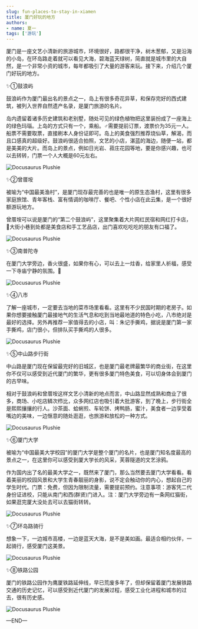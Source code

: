 ```yaml
---
slug: fun-places-to-stay-in-xiamen
title: 厦门好玩的地方
authors:
- name: 夏一
tags: ['游玩']
---
```


️厦门是一座文艺小清新的旅游城市，环境很好，路都很干净，树木葱郁，又是沿海的小岛，在环岛路走着就可以看见大海，碧海蓝天绿树，简直就是城市里的大自然，是一个非常小资的城市，每年都吸引了大量的游客来玩。接下来，介绍几个厦门好玩的地方。

✨①鼓浪屿

鼓浪屿作为厦门最出名的景点之一，岛上有很多奇花异草，和保存完好的西式建筑，被列入世界自然遗产名录，是厦门旅游的名片。

岛内遗留着诸多历史建筑和老别墅，随处可见的绿色植物把这里装扮成了一座海上的绿色玛瑙。上岛的方式只有一个，乘船。‍♂️需要提前订票，渡票价为35元一人。船票不需要取票，直接刷本人身份证即可。岛上的美食强烈推荐烧仙草，解渴，而且口感真的超级好。鼓浪屿很适合拍照，文艺的小店，湛蓝的海边，随便一站，都是美美的大片。而岛上的景点，例如日光岩、菽庄花园等地，要是你感兴趣，也可以去转转，门票一个人大概是60元左右。

![Docusaurus Plushie](./1.jpg)


✨②曾厝垵

被喻为“中国最美渔村”，是厦门现存最完善的也是唯一的原生态渔村，这里有很多家庭旅馆、青年客栈、富有情调的咖啡厅、餐吧、个性小店在此云集，是一个很好额游玩地方。

曾厝垵可以说是厦门的“第二个鼓浪屿”，这里聚集着大片网红民宿和网红打卡店，🤩大街小巷到处都是美食店和手工艺品店，出门喜欢吃吃吃的朋友有口福了。

![Docusaurus Plushie](./2.jpg)


✨③南普陀寺

在厦门大学旁边，香火很盛，如果你有心，可以去上一炷香，给家里人祈福，感受一下寺庙宁静的氛围。🤗

![Docusaurus Plushie](./3.jpg)


✨④八市

了解一座城市，一定要去当地的菜市场里看看。这里有不少民国时期的老房子。如果你想要接触厦门最接地气的生活气息和吃到当地最地道的特色小吃，八市绝对是最好的选择。另外再推荐一家值得去的小店，叫：朱记手撕鸡，据说是厦门第一家手撕鸡，店门很小，但排队买手撕鸡的人很多。

![Docusaurus Plushie](./4.jpg)


✨⑤中山路步行街

中山路是厦门现在保留最完好的旧城区，也是厦门最老牌最繁华的商业街，在这里你不仅可以感受到近代厦门的繁华，更有很多厦门特色美食，可以切身体会到厦门的古早味。

相对于鼓浪屿和曾厝垵这样文艺小清新的地点而言，中山路显然成熟和商业了很多，商场、小吃店鳞次栉比，众多网红店也吸引着大批游客，到了晚上，步行街全是熙熙攘攘的行人。沙茶面、蛤蜊煎、车轮饼、烤鸭肠，蜜汁，美食者一边享受着嘴边的美味，一边惬意的随处逛逛，也旅游和放松的一种方式。

![Docusaurus Plushie](./5.jpg)


✨⑥厦门大学

被喻为“中国最美大学校园”的厦门大学是整个厦门的名片，也是厦门知名度最高的景点之一，在这里你可以感受到厦大学长的风采，芙蓉隧道的文艺涂鸦。

作为国内出了名的最美大学之一，既然来了厦门，那么当然要去厦门大学看看。看着美丽的校园风景和大学生青春靓丽的身影，说不定会触动你的内心，想起自己的学生时代。门票：免费，但因为限制流量，需要提前预约。‍注意事项：游客凭二代身份证进校，只能从南门和西(群贤)门进入。注：厦门大学旁边有一条网红猫街，如果逛完厦大没处去可以去猫街转转。

![Docusaurus Plushie](./6.jpg)


✨⑦环岛路骑行

想象一下，一边城市高楼，一边是蓝天大海，是不是美如画。最适合相约伙伴，一起骑行，感受厦门这美景。

![Docusaurus Plushie](./7.jpg)


✨⑧铁路公园

厦门的铁路公园作为鹰厦铁路延伸线，早已荒废多年了，但却保留着厦门发展铁路交通的历史记忆，可以感受到近代厦门的发展过程，感受工业化进程和城市的过去，很有历史感。

![Docusaurus Plushie](./8.jpg)


—END—



